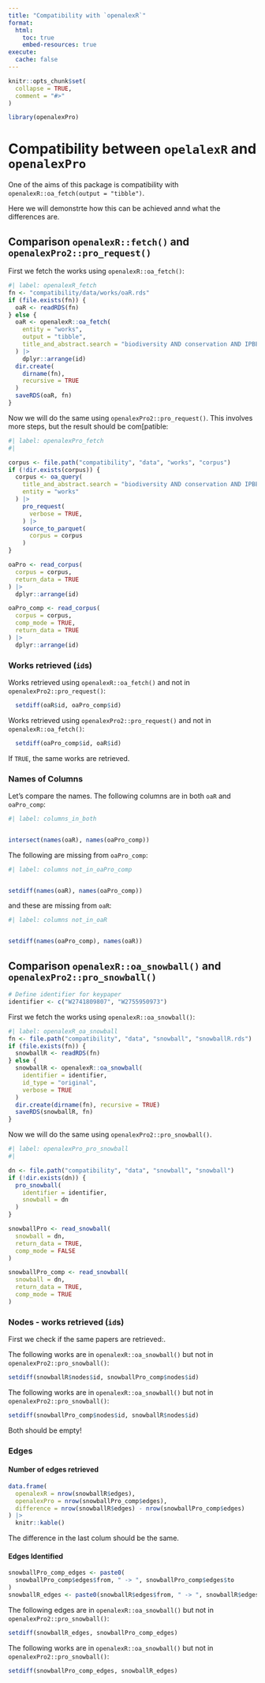 ```yaml
---
title: "Compatibility with `openalexR`"
format: 
  html:
    toc: true
    embed-resources: true
execute: 
  cache: false
---
```


```r
knitr::opts_chunk$set(
  collapse = TRUE,
  comment = "#>"
)
```

```r
library(openalexPro)
```

# Compatibility between `opelalexR` and `openalexPro`
One of the aims of this package is compatibility with `openalexR::oa_fetch(output = "tibble")`.

Here we will demonstrte how this can be achieved annd what the differences are. 


## Comparison `openalexR::fetch()` and `openalexPro2::pro_request()`

First we fetch the works using `openalexR::oa_fetch()`:

```r
#| label: openalexR_fetch
fn <- "compatibility/data/works/oaR.rds"
if (file.exists(fn)) {
  oaR <- readRDS(fn)
} else {
  oaR <- openalexR::oa_fetch(
    entity = "works",
    output = "tibble",
    title_and_abstract.search = "biodiversity AND conservation AND IPBES",
  ) |>
    dplyr::arrange(id)
  dir.create(
    dirname(fn),
    recursive = TRUE
  )
  saveRDS(oaR, fn)
}
```

Now we will do the same using `openalexPro2::pro_request()`. This involves more steps, but the result should be com[patible:

```r
#| label: openalexPro_fetch
#|

corpus <- file.path("compatibility", "data", "works", "corpus")
if (!dir.exists(corpus)) {
  corpus <- oa_query(
    title_and_abstract.search = "biodiversity AND conservation AND IPBES",
    entity = "works"
  ) |>
    pro_request(
      verbose = TRUE,
    ) |>
    source_to_parquet(
      corpus = corpus
    )
}

oaPro <- read_corpus(
  corpus = corpus,
  return_data = TRUE
) |>
  dplyr::arrange(id)

oaPro_comp <- read_corpus(
  corpus = corpus,
  comp_mode = TRUE,
  return_data = TRUE
) |>
  dplyr::arrange(id)
```

### Works retrieved (`id`s)

Works retrieved using `openalexR::oa_fetch()` and not in `openalexPro2::pro_request()`:

```r
  setdiff(oaR$id, oaPro_comp$id)
```

Works retrieved using  `openalexPro2::pro_request()` and not in `openalexR::oa_fetch()`:

```r
  setdiff(oaPro_comp$id, oaR$id)
```
If `TRUE`, the same works are retrieved.

### Names of Columns

Let's compare the names. The following columns are in both `oaR` and `oaPro_comp`:
```r
#| label: columns_in_both


intersect(names(oaR), names(oaPro_comp))
```

The following are missing from `oaPro_comp`:
```r
#| label: columns not_in_oaPro_comp


setdiff(names(oaR), names(oaPro_comp))
```

and these are missing from `oaR`:
```r
#| label: columns not_in_oaR


setdiff(names(oaPro_comp), names(oaR))
```


## Comparison `openalexR::oa_snowball()` and `openalexPro2::pro_snowball()`

```r

# Define identifier for keypaper
identifier <- c("W2741809807", "W2755950973")
```

First we fetch the works using `openalexR::oa_snowball()`:

```r
#| label: openalexR_oa_snowball
fn <- file.path("compatibility", "data", "snowball", "snowballR.rds")
if (file.exists(fn)) {
  snowballR <- readRDS(fn)
} else {
  snowballR <- openalexR::oa_snowball(
    identifier = identifier,
    id_type = "original",
    verbose = TRUE
  )
  dir.create(dirname(fn), recursive = TRUE)
  saveRDS(snowballR, fn)
}

```

Now we will do the same using `openalexPro2::pro_snowball()`.

```r
#| label: openalexPro_pro_snowball
#|

dn <- file.path("compatibility", "data", "snowball", "snowball")
if (!dir.exists(dn)) {
  pro_snowball(
    identifier = identifier,
    snowball = dn
  )
}

snowballPro <- read_snowball(
  snowball = dn,
  return_data = TRUE,
  comp_mode = FALSE
)

snowballPro_comp <- read_snowball(
  snowball = dn,
  return_data = TRUE,
  comp_mode = TRUE
)
```

### Nodes - works retrieved (`id`s)

First we check if the same papers are retrieved:.

The following works are in `openalexR::oa_snowball()` but not in `openalexPro2::pro_snowball()`:

```r

setdiff(snowballR$nodes$id, snowballPro_comp$nodes$id)
```

The following works are in `openalexR::oa_snowball()` but not in `openalexPro2::pro_snowball()`:

```r
setdiff(snowballPro_comp$nodes$id, snowballR$nodes$id)
```

Both should be empty!

### Edges

#### Number of edges retrieved

```r
data.frame(
  openalexR = nrow(snowballR$edges),
  openalexPro = nrow(snowballPro_comp$edges),
  difference = nrow(snowballR$edges) - nrow(snowballPro_comp$edges)
) |>
  knitr::kable()
```

The difference in the last colum should be the same.

####

#### Edges Identified

```r
snowballPro_comp_edges <- paste0(
  snowballPro_comp$edges$from, " -> ", snowballPro_comp$edges$to
)
snowballR_edges <- paste0(snowballR$edges$from, " -> ", snowballR$edges$to)
```

The following edges are in `openalexR::oa_snowball()` but not in `openalexPro2::pro_snowball()`:

```r

setdiff(snowballR_edges, snowballPro_comp_edges)
```

The following works are in `openalexR::oa_snowball()` but not in `openalexPro2::pro_snowball()`:

```r
setdiff(snowballPro_comp_edges, snowballR_edges)
```
